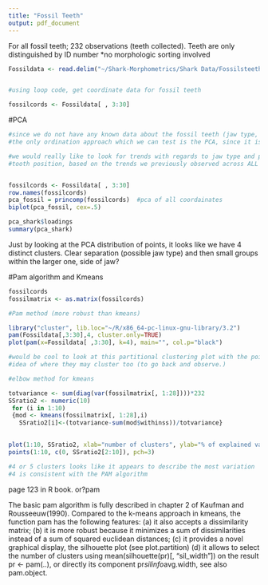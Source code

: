 ```yaml
---
title: "Fossil Teeth"
output: pdf_document
---
```


For all fossil teeth; 232 observations (teeth collected). Teeth are only
distinguished by ID number *no morphologic sorting involved


```r

Fossildata <- read.delim("~/Shark-Morphometrics/Shark Data/Fossilsteeth.txt")


#using loop code, get coordinate data for fossil teeth

fossilcords <- Fossildata[ , 3:30]

```

#PCA
```r
#since we do not have any known data about the fossil teeth (jaw type, position, etc.)
#the only ordination approach which we can test is the PCA, since it is unconstrained.

#we would really like to look for trends with regards to jaw type and possibly 
#tooth position, based on the trends we previously observed across ALL taxa in the modern sharks


fossilcords <- Fossildata[ , 3:30]
row.names(fossilcords)
pca_fossil = princomp(fossilcords)  #pca of all coordainates
biplot(pca_fossil, cex=.5)

pca_shark$loadings
summary(pca_shark)

```

Just by looking at the PCA distribution of points, it looks like we have 4 
distinct clusters. Clear separation (possible jaw type) and then small groups within 
the larger one, side of jaw?

#Pam algorithm and Kmeans
```r

fossilcords
fossilmatrix <- as.matrix(fossilcords)

#Pam method (more robust than kmeans)

library("cluster", lib.loc="~/R/x86_64-pc-linux-gnu-library/3.2")
pam(Fossildata[,3:30],4, cluster.only=TRUE)
plot(pam(x=Fossildata[ ,3:30], k=4), main="", col.p="black")

#would be cool to look at this partitional clustering plot with the points their individual # to have an 
#idea of where they may cluster too (to go back and observe.)

#elbow method for kmeans

totvariance <- sum(diag(var(fossilmatrix[, 1:28])))*232
SSratio2 <- numeric(10)
 for (i in 1:10)
 {mod <- kmeans(fossilmatrix[, 1:28],i)
   SSratio2[i]<-(totvariance-sum(mod$withinss))/totvariance}
   

plot(1:10, SSratio2, xlab="number of clusters", ylab="% of explained variance")
points(1:10, c(0, SSratio2[2:10]), pch=3)

#4 or 5 clusters looks like it appears to describe the most variation
#4 is consistent with the PAM algorithm

```

page 123 in R book. or?pam

The basic pam algorithm is fully described in chapter 2 of Kaufman and Rousseeuw(1990). Compared to the k-means approach in kmeans, the function pam has the following features: (a) it also accepts a dissimilarity matrix; (b) it is more robust because it minimizes a sum of dissimilarities instead of a sum of squared euclidean distances; (c) it provides a novel graphical display, the silhouette plot (see plot.partition) (d) it allows to select the number of clusters using mean(silhouette(pr)[, "sil_width"]) on the result pr <- pam(..), or directly its component pr$silinfo$avg.width, see also pam.object.


